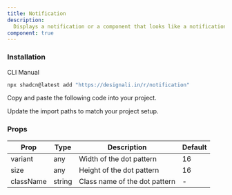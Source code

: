 ```yaml
---
title: Notification
description:
  Displays a notification or a component that looks like a notification.
component: true
---
```


<div className="grid gap-3 lg:grid-cols-2  xl:grid-cols-2">
  <ComponentPreview name="notification-01" />
  <ComponentPreview name="notification-02" />
  <ComponentPreview name="notification-03" />
  <ComponentPreview name="notification-04" />
  <ComponentPreview name="notification-05" />
  <ComponentPreview name="notification-06" />
  <ComponentPreview name="notification-07" />
  <ComponentPreview name="notification-08" />
  <ComponentPreview name="notification-09" />
  <ComponentPreview name="notification-10" />
  <ComponentPreview name="notification-11" />
  <ComponentPreview name="notification-12" />
  <ComponentPreview name="notification-13" />
  <ComponentPreview name="notification-14" />
  <ComponentPreview name="notification-15" />
  <ComponentPreview name="notification-16" />
  <ComponentPreview name="notification-17" />
  <ComponentPreview name="notification-18" />
  <ComponentPreview name="notification-19" />
  <ComponentPreview name="notification-20" />
  <ComponentPreview name="notification-21" />
  <ComponentPreview name="notification-22" />
  <ComponentPreview name="notification-23" />
</div>

### Installation

<Tabs defaultValue="cli">

<TabsList>
  <TabsTrigger value="cli">CLI</TabsTrigger>
  <TabsTrigger value="manual">Manual</TabsTrigger>
</TabsList>
<TabsContent value="cli">

```bash
npx shadcn@latest add "https://designali.in/r/notification"
```

</TabsContent>

<TabsContent classname="flex w-full"  value="manual">

<Steps>

<Step>Copy and paste the following code into your project.</Step>

<Step>Update the import paths to match your project setup.</Step>

</Steps>

</TabsContent>

</Tabs>

### Props

| Prop      | Type   | Description                   | Default |
| --------- | ------ | ----------------------------- | ------- |
| variant   | any    | Width of the dot pattern      | 16      |
| size      | any    | Height of the dot pattern     | 16      |
| className | string | Class name of the dot pattern | -       |
